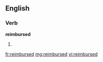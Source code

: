 ==English==

===Verb===
'''reimbursed'''

# {{past of|[[reimburse]]}}

[[fr:reimbursed]]
[[mg:reimbursed]]
[[vi:reimbursed]]